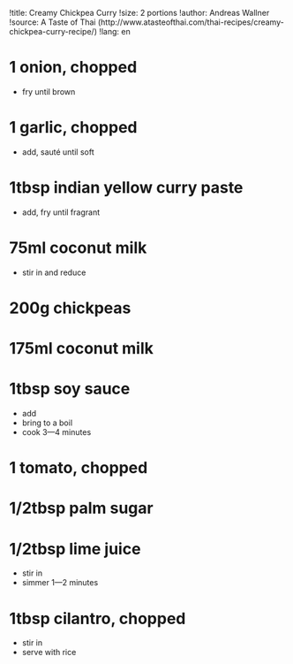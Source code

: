 !title: Creamy Chickpea Curry
!size: 2 portions
!author: Andreas Wallner
!source: A Taste of Thai (http://www.atasteofthai.com/thai-recipes/creamy-chickpea-curry-recipe/)
!lang: en

# 1 onion, chopped
* fry until brown

# 1 garlic, chopped
* add, sauté until soft

# 1tbsp indian yellow curry paste
* add, fry until fragrant

# 75ml coconut milk
* stir in and reduce

# 200g chickpeas
# 175ml coconut milk
# 1tbsp soy sauce
* add
* bring to a boil
* cook 3—4 minutes

# 1 tomato, chopped
# 1/2tbsp palm sugar
# 1/2tbsp lime juice
* stir in
* simmer 1—2 minutes

# 1tbsp cilantro, chopped
* stir in
* serve with rice